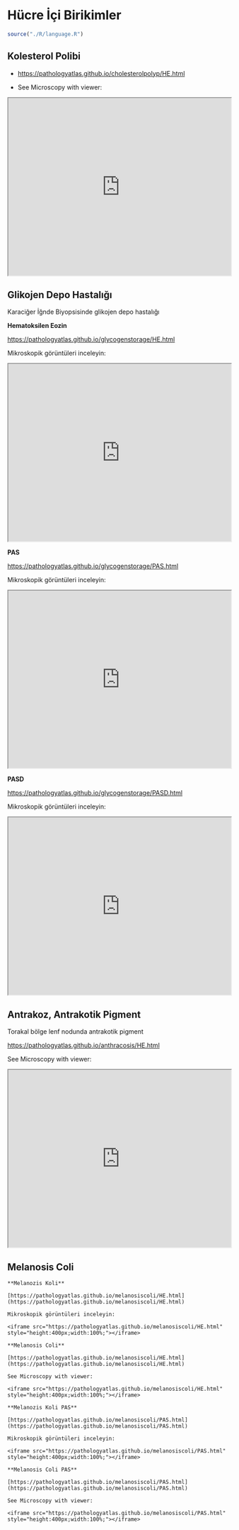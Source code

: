 # Hücre İçi Birikimler


```r
source("./R/language.R")
```


## Kolesterol Polibi

-   <https://pathologyatlas.github.io/cholesterolpolyp/HE.html>

-   See Microscopy with viewer:

<iframe src="https://pathologyatlas.github.io/cholesterolpolyp/HE.html" style="height:400px;width:100%;">

</iframe>

## Glikojen Depo Hastalığı

Karaciğer İğnde Biyopsisinde glikojen depo hastalığı

**Hematoksilen Eozin**

<https://pathologyatlas.github.io/glycogenstorage/HE.html>

Mikroskopik görüntüleri inceleyin:

<iframe src="https://pathologyatlas.github.io/glycogenstorage/HE.html" style="height:400px;width:100%;">

</iframe>

**PAS**

<https://pathologyatlas.github.io/glycogenstorage/PAS.html>

Mikroskopik görüntüleri inceleyin:

<iframe src="https://pathologyatlas.github.io/glycogenstorage/PAS.html" style="height:400px;width:100%;">

</iframe>

**PASD**

<https://pathologyatlas.github.io/glycogenstorage/PASD.html>

Mikroskopik görüntüleri inceleyin:

<iframe src="https://pathologyatlas.github.io/glycogenstorage/PASD.html" style="height:400px;width:100%;">

</iframe>

## Antrakoz, Antrakotik Pigment

Torakal bölge lenf nodunda antrakotik pigment

<https://pathologyatlas.github.io/anthracosis/HE.html>

See Microscopy with viewer:

<iframe src="https://pathologyatlas.github.io/anthracosis/HE.html" style="height:400px;width:100%;">

</iframe>

## Melanosis Coli

```asis

**Melanozis Koli**

[https://pathologyatlas.github.io/melanosiscoli/HE.html](https://pathologyatlas.github.io/melanosiscoli/HE.html)

Mikroskopik görüntüleri inceleyin:

<iframe src="https://pathologyatlas.github.io/melanosiscoli/HE.html" style="height:400px;width:100%;"></iframe>

```

```asis

**Melanosis Coli**

[https://pathologyatlas.github.io/melanosiscoli/HE.html](https://pathologyatlas.github.io/melanosiscoli/HE.html)

See Microscopy with viewer: 

<iframe src="https://pathologyatlas.github.io/melanosiscoli/HE.html" style="height:400px;width:100%;"></iframe>

```

```asis

**Melanozis Koli PAS**

[https://pathologyatlas.github.io/melanosiscoli/PAS.html](https://pathologyatlas.github.io/melanosiscoli/PAS.html)

Mikroskopik görüntüleri inceleyin:

<iframe src="https://pathologyatlas.github.io/melanosiscoli/PAS.html" style="height:400px;width:100%;"></iframe>

```

```asis

**Melanosis Coli PAS**

[https://pathologyatlas.github.io/melanosiscoli/PAS.html](https://pathologyatlas.github.io/melanosiscoli/PAS.html)

See Microscopy with viewer: 

<iframe src="https://pathologyatlas.github.io/melanosiscoli/PAS.html" style="height:400px;width:100%;"></iframe>

```

